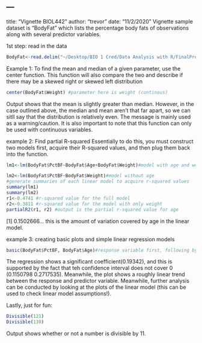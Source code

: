 ---
---
title: "Vignette BIOL442"
author: "trevor"
date: "11/2/2020"
Vignette
sample dataset is "BodyFat" which lists the percentage body fats of observations along with
several predictor variables.

1st step: read in the data
```r
BodyFat<-read.delim("~/Desktop/BIO 1 Cred/Data Analysis with R/FinalProject2/R/BodyFat.txt")

```
Example 1:
To find the mean and median of a given parameter, use the center function. This function will also
compare the two and describe if there may be a skewed right or skewed left distribution
```r
center(BodyFat$Weight) #parameter here is weight (continous)
```
Output shows that the mean is slightly greater than median. However, in the case outlined above, the median and mean aren't that far apart, so we can sitll say that the distribution is relatively even. The message is mainly used as a warning/caution. It is also important to note that this function can only be used with continuous variables. 

example 2:
Find partial R-squared
Essentially to do this, you must construct two models first, acquire their R-squared values, and then plug them back into the function. 
```r
lm1<-lm(BodyFat$PctBF~BodyFat$Age+BodyFat$Weight)#model with age and weight

lm2<-lm(BodyFat$PctBF~BodyFat$Weight)#model without age
#generate summaries of each linear model to acquire r-squared values
summary(lm1)
summary(lm2)
r1<-0.4741 #r-squared value for the full model
r2<-0.3811 #r-squared value for the model with only weight
partialR2(r1, r2) #output is the partial r-squared value for age
```
[1] 0.1502666... this is the amount of variation covered by age in the linear model. 


example 3:
creating basic plots and simple linear regression models
```r
basic(BodyFat$PctBF, BodyFat$Age)#response variable first, following by predictor variable.
```

The regression shows a significant coefficient(0.19342), and this is supported by the fact that teh confidence interval does not cover 0 (0.1150798  0.2717535). Meanwhile, the plot shows a roughly linear trend between the response and predictor variable. Meanwhile, further analysis can be conducted by looking at the plots of the linear model (this can be used to check linear model assumptions!).


Lastly, just for fun:
```r
Divisible(121)
Divisible(130)
```

Output shows whether or not a number is divisible by 11. 
